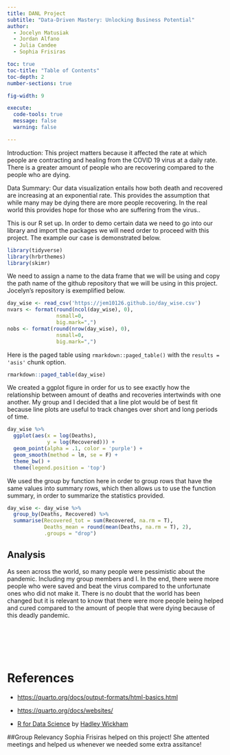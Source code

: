 ```yaml
---
title: DANL Project
subtitle: "Data-Driven Mastery: Unlocking Business Potential"
author: 
  - Jocelyn Matusiak
  - Jordan Alfano
  - Julia Candee
  - Sophia Frisiras

toc: true
toc-title: "Table of Contents"
toc-depth: 2
number-sections: true

fig-width: 9

execute:
  code-tools: true
  message: false
  warning: false

---
```

Introduction:
This project matters because it affected the rate at which people are contracting and healing from the COVID 19 virus at a daily rate. There is a greater amount of people who are recovering compared to the people who are dying. 

Data Summary:
Our data visualization entails how both death and recovered are increasing at an exponential rate. This provides the assumption that while many may be dying there are more people recovering. In the real world this provides hope for those who are suffering from the virus.. 



This is our R set up. In order to demo certain data we need to go into our library and import the packages we will need order to proceed with this project. The example our case is demonstrated below. 
```r

library(tidyverse)
library(hrbrthemes)
library(skimr)

```
 


We need to assign a name to the data frame that we will be using and copy the path name of the github repository that we will be using in this project. Jocelyn's repository is exemplified below. 

```r

day_wise <- read_csv('https://jem10126.github.io/day_wise.csv')
nvars <- format(round(ncol(day_wise), 0), 
                nsmall=0, 
                big.mark=",") 
nobs <- format(round(nrow(day_wise), 0), 
                nsmall=0, 
                big.mark=",")
```


Here is the paged table using `rmarkdown::paged_table()` with the `results = 'asis'` chunk option.
```r
rmarkdown::paged_table(day_wise) 
```


We created a ggplot figure in order for us to see exactly how the relationship between amount of deaths and recoveries intertwinds with one another. My group and I decided that a line plot would be of best fit because line plots are useful to track changes over short and long periods of time. 

```r

day_wise %>% 
  ggplot(aes(x = log(Deaths), 
             y = log(Recovered))) + 
  geom_point(alpha = .1, color = 'purple') +
  geom_smooth(method = lm, se = F) +
  theme_bw() +
  theme(legend.position = 'top')
```



We used the group by function here in order to group rows that have the same values into summary rows, which then allows us to use the function summary, in order to summarize the statistics provided. 
```r


day_wise <- day_wise %>% 
  group_by(Deaths, Recovered) %>% 
  summarise(Recovered_tot = sum(Recovered, na.rm = T),
            Deaths_mean = round(mean(Deaths, na.rm = T), 2),
            .groups = "drop") 

```






## Analysis

As seen across the world, so many people were pessimistic about the pandemic. Including my group members and I. In the end, there were more people who were saved and beat the virus compared to the unfortunate ones who did not make it. There is no doubt that the world has been changed but it is relevant to know that there were more people being helped and cured compared to the amount of people that were dying because of this deadly pandemic. 






<br><br><br><br>

# References

- [https://quarto.org/docs/output-formats/html-basics.html](https://quarto.org/docs/output-formats/html-basics.html)

- [https://quarto.org/docs/websites/](https://quarto.org/docs/websites/)

- [R for Data Science](http://r4ds.hadley.nz) by [Hadley Wickham](https://hadley.nz)


##Group Relevancy 
Sophia Frisiras helped on this project! She attented meetings and helped us whenever we needed some extra assitance! 

